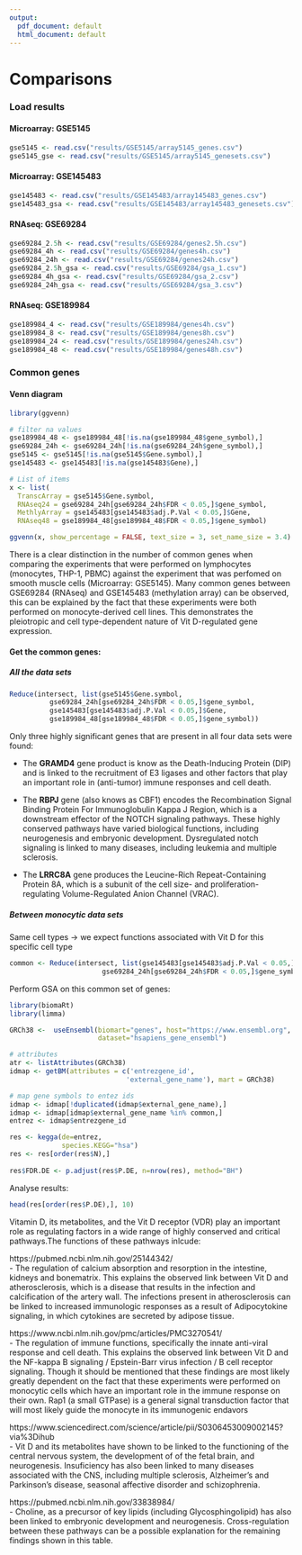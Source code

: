 ```yaml
---
output:
  pdf_document: default
  html_document: default
---
```

# Comparisons

### Load results

#### Microarray: GSE5145

```r
gse5145 <- read.csv("results/GSE5145/array5145_genes.csv")
gse5145_gse <- read.csv("results/GSE5145/array5145_genesets.csv")
```

#### Microarray: GSE145483

```r
gse145483 <- read.csv("results/GSE145483/array145483_genes.csv")
gse145483_gsa <- read.csv("results/GSE145483/array145483_genesets.csv")
```

#### RNAseq: GSE69284

```r
gse69284_2.5h <- read.csv("results/GSE69284/genes2.5h.csv")
gse69284_4h <- read.csv("results/GSE69284/genes4h.csv")
gse69284_24h <- read.csv("results/GSE69284/genes24h.csv")
gse69284_2.5h_gsa <- read.csv("results/GSE69284/gsa_1.csv")
gse69284_4h_gsa <- read.csv("results/GSE69284/gsa_2.csv")
gse69284_24h_gsa <- read.csv("results/GSE69284/gsa_3.csv")
```

#### RNAseq: GSE189984

```r
gse189984_4 <- read.csv("results/GSE189984/genes4h.csv")
gse189984_8 <- read.csv("results/GSE189984/genes8h.csv")
gse189984_24 <- read.csv("results/GSE189984/genes24h.csv")
gse189984_48 <- read.csv("results/GSE189984/genes48h.csv")
```

### Common genes

#### Venn diagram

```r
library(ggvenn)

# filter na values
gse189984_48 <- gse189984_48[!is.na(gse189984_48$gene_symbol),]
gse69284_24h <- gse69284_24h[!is.na(gse69284_24h$gene_symbol),]
gse5145 <- gse5145[!is.na(gse5145$Gene.symbol),]
gse145483 <- gse145483[!is.na(gse145483$Gene),]

# List of items
x <- list(
  TranscArray = gse5145$Gene.symbol, 
  RNAseq24 = gse69284_24h[gse69284_24h$FDR < 0.05,]$gene_symbol, 
  MethlyArray = gse145483[gse145483$adj.P.Val < 0.05,]$Gene, 
  RNAseq48 = gse189984_48[gse189984_48$FDR < 0.05,]$gene_symbol)

ggvenn(x, show_percentage = FALSE, text_size = 3, set_name_size = 3.4)
```

There is a clear distinction in the number of common genes when comparing the experiments that were performed on lymphocytes (monocytes, THP-1, PBMC) against the experiment that was perfomed on smooth muscle cells (Microarray: GSE5145). Many common genes between GSE69284 (RNAseq) and GSE145483 (methylation array) can be observed, this can be explained by the fact that these experiments were both performed on monocyte-derived cell lines. This demonstrates the pleiotropic and cell type-dependent nature of Vit D-regulated gene expression.

#### Get the common genes:

##### All the data sets

```r
Reduce(intersect, list(gse5145$Gene.symbol,
          gse69284_24h[gse69284_24h$FDR < 0.05,]$gene_symbol,
          gse145483[gse145483$adj.P.Val < 0.05,]$Gene,
          gse189984_48[gse189984_48$FDR < 0.05,]$gene_symbol))
```

Only three highly significant genes that are present in all four data sets were found:  

- The **GRAMD4** gene product is know as the Death-Inducing Protein (DIP) and is linked to the recruitment of E3 ligases and other factors that play an important role in (anti-tumor) immune responses and cell death.

- The **RBPJ** gene (also knows as CBF1) encodes the Recombination Signal Binding Protein For Immunoglobulin Kappa J Region, which is a downstream effector of the NOTCH signaling pathways. These highly conserved pathways have varied biological functions, including neurogenesis and embryonic development. Dysregulated notch signaling is linked to many diseases, including leukemia and multiple sclerosis.

- The **LRRC8A** gene produces the Leucine-Rich Repeat-Containing Protein 8A, which is a subunit of the cell size- and proliferation-regulating Volume-Regulated Anion Channel (VRAC).

##### Between monocytic data sets

Same cell types -> we expect functions associated with Vit D for this specific cell type

```r
common <- Reduce(intersect, list(gse145483[gse145483$adj.P.Val < 0.05,]$Gene,
                       gse69284_24h[gse69284_24h$FDR < 0.05,]$gene_symbol))
```

Perform GSA on this common set of genes:

```r
library(biomaRt)
library(limma)

GRCh38 <-  useEnsembl(biomart="genes", host="https://www.ensembl.org",
                      dataset="hsapiens_gene_ensembl")

# attributes
atr <- listAttributes(GRCh38)
idmap <- getBM(attributes = c('entrezgene_id',
                             'external_gene_name'), mart = GRCh38)

# map gene symbols to entez ids
idmap <- idmap[!duplicated(idmap$external_gene_name),]
idmap <- idmap[idmap$external_gene_name %in% common,]
entrez <- idmap$entrezgene_id

res <- kegga(de=entrez,
             species.KEGG="hsa")
res <- res[order(res$N),]
    
res$FDR.DE <- p.adjust(res$P.DE, n=nrow(res), method="BH")
```

Analyse results:

```r
head(res[order(res$P.DE),], 10)
```

Vitamin D, its metabolites, and the Vit D receptor (VDR) play an important role as regulating factors in a wide range of highly conserved and critical pathways.The functions of these pathways inlcude:

https://pubmed.ncbi.nlm.nih.gov/25144342/  
- The regulation of calcium absorption and resorption in the intestine, kidneys and bonematrix. This explains the observed link between Vit D and atherosclerosis, which is a disease that results in the infection and calcification of the artery wall. The infections present in atherosclerosis can be linked to increased immunologic responses as a result of Adipocytokine signaling, in which cytokines are secreted by adipose tissue.

https://www.ncbi.nlm.nih.gov/pmc/articles/PMC3270541/  
- The regulation of immune functions, specifically the innate anti-viral response and cell death. This explains the observed link between Vit D and the NF-kappa B signaling / Epstein-Barr virus infection / B cell receptor signaling. Though it should be mentioned that these findings are most likely greatly dependent on the fact that these experiments were performed on monocytic cells which have an important role in the immune response on their own. Rap1 (a small GTPase) is a general signal transduction factor that will most likely guide the monocyte in its immunogenic endavors

https://www.sciencedirect.com/science/article/pii/S0306453009002145?via%3Dihub  
- Vit D and its metabolites have shown to be linked to the functioning of the central nervous system, the development of of the fetal brain, and neurogenesis. Insuficiency has also been linked to many diseases associated with the CNS, including multiple sclerosis, Alzheimer's and Parkinson's disease, seasonal affective disorder and schizophrenia.

https://pubmed.ncbi.nlm.nih.gov/33838984/  
- Choline, as a precursor of key lipids (including Glycosphingolipid) has also been linked to embryonic development and neurogenesis. Cross-regulation between these pathways can be a possible explanation for the remaining findings shown in this table.
